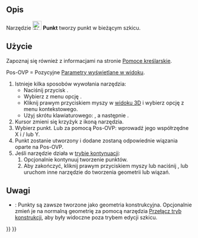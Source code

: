 <languages/>

{{Docnav/pl
|[[Sketcher_RenderingOrder/pl|Kolejność renderowania]]
|[[Sketcher_CreatePolyline/pl|Utwórz polilinię]]
|[[Sketcher_Workbench/pl|środowisko pracy Szkicownik]]
|IconL=
|IconR=Sketcher_CreatePolyline.svg
|IconC=Workbench_Sketcher.svg
}}

{{GuiCommand/pl
|Name=Sketcher CreatePoint
|Name/pl=Szkicownik: Utwórz punkt
|MenuLocation=Szkic → Elementy geometryczne szkicownika → Utwórz punkt
|Workbenches=[[Sketcher_Workbench/pl|Szkicownik]]
|Shortcut={{KEY|G}} {{KEY|Y}}
}}

<span id="Description"></span>
==Opis==

Narzędzie [[Image:Sketcher_CreatePoint.svg|24px]] '''Punkt''' tworzy punkt w bieżącym szkicu.

<span id="Usage"></span>
==Użycie==

Zapoznaj się również z informacjami na stronie [[Sketcher_Workbench/pl#Pomoce_kreślarskie|Pomoce kreślarskie]].

Pos-OVP = Pozycyjne [[Sketcher_Preferences/pl#Ogólne|Parametry wyświetlane w widoku]]. {{Version/pl|1.0}}

# Istnieje kilka sposobów wywołania narzędzia:
#* Naciśnij przycisk {{Button|[[Image:Sketcher_CreatePoint.svg|16px]] '''Utwórz punkt'''}}.
#* Wybierz z menu opcję {{MenuCommand|Szkic → Elementy geometryczne szkicownika → [[Image:Sketcher_CreatePoint.svg|16px]] Utwórz punkt}}.
#* Kliknij prawym przyciskiem myszy w [[3D_view/pl|widoku 3D]] i wybierz opcję {{MenuCommand|[[Image:Sketcher_CreatePoint.svg|16px]] Utwórz punkt}} z menu kontekstowego.
#* Użyj skrótu klawiaturowego: {{KEY|G}}, a następnie {{KEY|Y}}.
# Kursor zmieni się krzyżyk z ikoną narzędzia.
# Wybierz punkt. Lub za pomocą Pos-OVP: wprowadź jego współrzędne X i / lub Y.
# Punkt zostanie utworzony i dodane zostaną odpowiednie wiązania oparte na Pos-OVP.
# Jeśli narzędzie działa w [[Sketcher_Workbench/pl#Tryby_kontynuacji|trybie kontynuacji]]:
## Opcjonalnie kontynuuj tworzenie punktów.
## Aby zakończyć, kliknij prawym przyciskiem myszy lub naciśnij {{KEY|Esc}}, lub uruchom inne narzędzie do tworzenia geometrii lub wiązań.

<span id="Notes"></span>
==Uwagi==

* {{VersionMinus/pl|0.21}}: Punkty są zawsze tworzone jako geometria konstrukcyjna. Opcjonalnie zmień je na normalną geometrię za pomocą narzędzia [[Sketcher_ToggleConstruction/pl|Przełącz tryb konstrukcji]], aby były widoczne poza trybem edycji szkicu.


{{Docnav/pl
|[[Sketcher_RenderingOrder/pl|Kolejność renderowania]]
|[[Sketcher_CreatePolyline/pl|Utwórz polilinię]]
|[[Sketcher_Workbench/pl|środowisko pracy Szkicownik]]
|IconL=
|IconR=Sketcher_CreatePolyline.svg
|IconC=Workbench_Sketcher.svg
}}

{{Sketcher_Tools_navi{{#translation:}}}}
{{Userdocnavi{{#translation:}}}}